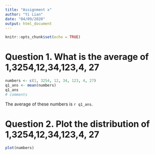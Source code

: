 ```yaml
---
title: "Assignment x"
author: "Yi Lian"
date: "04/09/2020"
output: html_document
---
```


```r
knitr::opts_chunk$set(echo = TRUE)
```

# Question 1. What is the average of 1,3254,12,34,123,4, 27

```r
numbers <- c(1, 3254, 12, 34, 123, 4, 27)
q1_ans <- mean(numbers)
q1_ans
# comments
```
The average of these numbers is `r q1_ans`.

# Question 2. Plot the distribution of 1,3254,12,34,123,4, 27
```r
plot(numbers)
```

